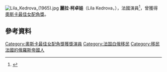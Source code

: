 [[File:Lila_Kedrova_(1965).jpg|thumb]]
'''麗拉·柯卓娃'''（Lila Kedrova，{{bd|1909年||2000年|}}），法國演員<ref>{{IMDb name|444321}}</ref>，曾獲得[[奧斯卡最佳女配角獎|奧斯卡最佳女配角獎]]。

== 參考資料 ==
{{reflist}}

{{奧斯卡最佳女配角獎 (1961–1980)}}

{{Authority control}}
{{DEFAULTSORT:Kedrova, Lila}}
[[Category:奧斯卡最佳女配角獎獲獎演員|Category:奧斯卡最佳女配角獎獲獎演員]]
[[Category:法国白俄移民|Category:法国白俄移民]]
[[Category:移民法國的俄羅斯帝國人|Category:移民法國的俄羅斯帝國人]]